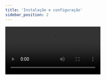 ```yaml
---
title: 'Instalação e configuração'
sidebar_position: 2
---
```


<video src='https://www.youtube.com/embed/tca-OQsm2Pk?list=PLc77ERAwzB_1gKZMGke5504UIv_nRWWQ_' />

## Links mencionados

- [Visual Studio Code](https://code.visualstudio.com/)
- [Plugin HTML CSS Support](https://marketplace.visualstudio.com/items?itemName=ecmel.vscode-html-css)
- [Plugin Live Server](https://marketplace.visualstudio.com/items?itemName=ritwickdey.LiveServer)
- [Plugin Prettier](https://marketplace.visualstudio.com/items?itemName=esbenp.prettier-vscode)
